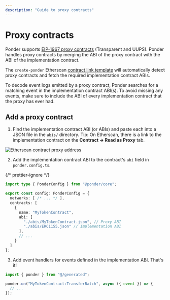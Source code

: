 ```yaml
---
description: "Guide to proxy contracts"
---
```



# Proxy contracts

Ponder supports [EIP-1967 proxy contracts](https://docs.openzeppelin.com/contracts/4.x/api/proxy) (Transparent and UUPS). Ponder handles proxy contracts by merging the ABI of the proxy contract with the ABI of the implementation contract.

The `create-ponder` Etherscan [contract link template](/api-reference/create-ponder#etherscan-contract-link) will automatically detect proxy contracts and fetch the required implementation contract ABIs.

<Callout type="info">
  To decode event logs emitted by a proxy contract, Ponder searches for a
  matching event in the implementation contract ABI(s). To avoid missing any
  events, make sure to include the ABI of every implementation contract that the
  proxy has ever had.
</Callout>

## Add a proxy contract

1. Find the implementation contract ABI (or ABIs) and paste each into a JSON file in the `abis/` directory. Tip: On Etherscan, there is a link to the implementation contract on the **Contract
   → Read as Proxy** tab.

![Etherscan contract proxy address](/etherscan-proxy-contract.png)

2. Add the implementation contract ABI to the contract's `abi` field in `ponder.config.ts`.

{/* prettier-ignore */}
```ts filename="ponder.config.ts"
import type { PonderConfig } from "@ponder/core";

export const config: PonderConfig = {
  networks: [ /* ... */ ],
  contracts: [
    {
      name: "MyTokenContract",
      abi: [
        "./abis/MyTokenContract.json", // Proxy ABI
        "./abis/ERC1155.json" // Implementation ABI
      ],
      // ...
    }
  ]
};
```

3. Add event handlers for events defined in the implementation ABI. That's it!

```ts filename="src/index.ts"
import { ponder } from "@/generated";

ponder.on("MyTokenContract:TransferBatch", async ({ event }) => {
  // ...
});
```
